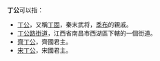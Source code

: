 
'''丁公'''可以指：
* [[丁固_(秦末)|丁公]]，又稱[[丁固|丁固]]，秦末武将，[[季布|季布]]的親戚。
* [[丁公路街道|丁公路街道]]，江西省南昌市西湖區下轄的一個街道。
* [[齊丁公|齊丁公]]，齊國君主。
* [[宋丁公|宋丁公]]，宋國君主。


{{消歧义|Cat=二字消歧義}}